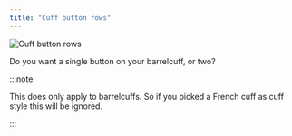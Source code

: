 ```yaml
---
title: "Cuff button rows"
---
```


![Cuff button rows](cuffbuttonrows.svg)

Do you want a single button on your barrelcuff, or two?

:::note


This does only apply to barrelcuffs. So if you picked a French cuff as cuff style this will be ignored.

:::




